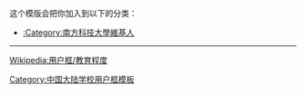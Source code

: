 {{Userbox
  |id   = <!-- 合理使用文件：Southern_University_of_Science_and_Technology_logo.png --><!-- 合理使用文件：Southern_University_of_Science_and_Technology_logo.png --><span style="color:teal;">南科大</span>
  |id-c = white
  |id-fc = white
  |id-s = 10
  |info = 這個維基人是'''[[南方科技大學|<span style="color:white;">南方科技大學</span>]]'''的校友、學生或老師。
  |info-c = teal
  |info-s = 10
  |info-fc = white
  |border-c = teal
  |border-s = 2
}}
<includeonly>[[Category:南方科技大學維基人|{{PAGENAME}}]]</includeonly>
<noinclude>
<div style="clear:both">
这个模版会把你加入到以下的分类：
*[[:Category:南方科技大學維基人]]
----
[[Wikipedia:用户框/教育程度]]</div>
{{UF-hcard-part}}
[[Category:中国大陆学校用户框模板]]
</noinclude>